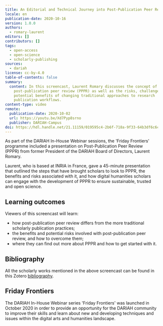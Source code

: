 ```yaml
---
title: An Editorial and Technical Journey into Post-Publication Peer Review (PPPR)
locale: en
publication-date: 2020-10-16
version: 1.0.0
authors:
  - romary-laurent
editors: []
contributors: []
tags:
  - open-access
  - open-science
  - scholarly-publishing
sources:
  - dariah
license: cc-by-4.0
table-of-contents: false
summary:
  content: In this screencast, Laurent Romary discusses the concept of
    post-publication peer review (PPPR) as well as the risks, challenges and
    potential benefits of changing traditional approaches to research
    publication workflows.
content-type: video
remote:
  publication-date: 2020-10-02
  url: https://youtu.be/Xd7Pyp8srno
  publisher: DARIAH-Campus
doi: https://hdl.handle.net/21.11159/019595c4-2b6f-718a-9f33-64b3df6c6c74
---
```

As part of the DARIAH In-House Webinar sessions, the 'Friday Frontiers' programme included a presentation on Post-Publication Peer Review (PPPR) from former President of the DARIAH Board of Directors, Laurent Romary.

Laurent, who is based at INRIA in France, gave a 45-minute presentation that outlined the steps that have brought scholars to look to PPPR, the benefits and risks associated with it, and how digital humanities scholars can engage with the development of PPPR to ensure sustainable, trusted and open science.

## Learning outcomes

Viewers of this screencast will learn:

* how post-publication peer review differs from the more traditional scholarly publication practices;
* the benefits and potential risks involved with post-publication peer review, and how to overcome them;
* where they can find out more about PPPR and how to get started with it.

<VideoCard provider="youtube" id="Xd7Pyp8srno" title="Click to view" image="/assets/content/assets/en/resources/external/an-editorial-and-technical-journey-into-post-publication-peer-review-pppr/pppr-title-slide.png" subtitle="An Editorial and Technical Journey into Post-Publication Peer Review (PPPR)" />

## Bibliography

All the scholarly works mentioned in the above screencast can be found in this Zotero [bibliography](https://www.zotero.org/groups/2587787/pppr/library).

## Friday Frontiers

The DARIAH In-House Webinar series 'Friday Frontiers' was launched in October 2020 in order to provide an opportunity for the DARIAH community to improve their skills and learn about new and developing techniques and issues within the digital arts and humanities landscape.
